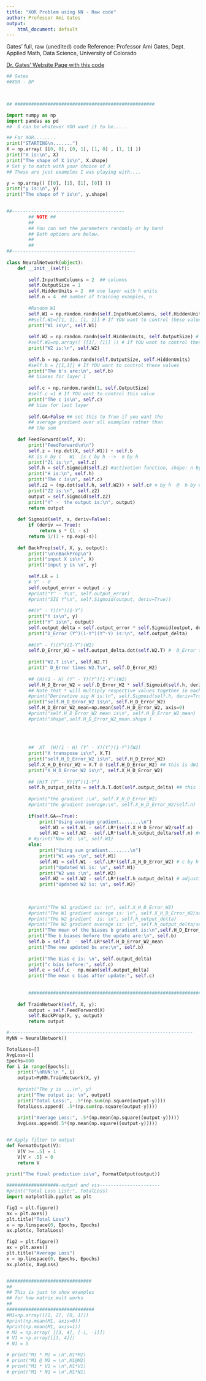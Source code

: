 ```yaml
---
title: "XOR Problem using NN - Raw code"
author: Professor Ami Gates
output:
    html_document: default
---
```


Gates' full, raw (unedited) code
Reference: Professor Ami Gates, Dept. Applied Math, Data Science, University of Colorado

[Dr. Gates' Website Page with this code](https://gatesboltonanalytics.com/?page_id=704)

```python
## Gates
##XOR - BP


        
## ###################################################     

import numpy as np
import pandas as pd
##  X can be whatever YOU want it to be.....

## For XOR........
print("STARTING\n.......")
X = np.array( [[0, 0], [0, 1], [1, 0] , [1, 1] ])
print("X is:\n", X)   
print("The shape of X is\n", X.shape)
# Set y to match with your choice of X
## These are just examples I was playing with....

y = np.array(( [[0], [1], [1], [0]] ))
print("y is:\n", y) 
print("The shape of Y is\n", y.shape)

 
##-----------------------------------------
        ## NOTE ##
        ##
        ## You can set the parameters randomly or by hand
        ## Both options are below.
        ##
        ##
##---------------------------------------------
        
class NeuralNetwork(object):
    def __init__(self):
        
        self.InputNumColumns = 2  ## columns
        self.OutputSize = 1
        self.HiddenUnits = 2  ## one layer with h units
        self.n = 4  ## number of training examples, n
        
        #Random W1
        self.W1 = np.random.randn(self.InputNumColumns, self.HiddenUnits) # c by h  
        ##self.W1=[[1, 1], [1, 1]] # If YOU want to control these values
        print("W1 is\n", self.W1)
        
        self.W2 = np.random.randn(self.HiddenUnits, self.OutputSize) # h by o 
        #self.W2=np.array(( [[1], [1]] )) # If YOU want to control these values
        print("W2 is:\n", self.W2)
        
        self.b = np.random.randn(self.OutputSize, self.HiddenUnits)
        #self.b = [[1,1]] # If YOU want to control these values
        print("The b's are:\n", self.b)
        ## biases for layer 1
        
        self.c = np.random.randn(1, self.OutputSize)
        #self.c =1 # If YOU want to control this value
        print("The c is\n", self.c)
        ## bias for last layer
        
        self.GA=False ## set this to True if you want the 
        ## average gradient over all examples rather than
        ## the sum
        
    def FeedForward(self, X):
        print("FeedForward\n\n")
        self.z = (np.dot(X, self.W1)) + self.b 
        #X is n by c   W1  is c by h -->  n by h
        print("Z1 is:\n", self.z)        
        self.h = self.Sigmoid(self.z) #activation function, shape: n by h
        print("H is:\n", self.h)
        print("The c is\n", self.c)
        self.z2 = (np.dot(self.h, self.W2)) + self.c# n by h  @  h by o  -->  n by o  
        print("Z2 is:\n", self.z2)
        output = self.Sigmoid(self.z2)  
        print("Y^ -  the output is:\n", output)
        return output
        
    def Sigmoid(self, s, deriv=False):
        if (deriv == True):
            return s * (1 - s)
        return 1/(1 + np.exp(-s))
    
    def BackProp(self, X, y, output):
        print("\n\nBackProp\n")
        print("input X is\n", X)
        print("input y is \n", y)
        
        self.LR = 1
        # Y^ - Y
        self.output_error = output - y    
        #print("Y^ - Y\n", self.output_error)
        #print("SIG Y^\n", self.Sigmoid(output, deriv=True))
        
        ##(Y^ - Y)(Y^)(1-Y^)
        print("Y is\n", y)
        print("Y^ is\n", output)
        self.output_delta = self.output_error * self.Sigmoid(output, deriv=True) 
        print("D_Error (Y^)(1-Y^)(Y^-Y) is:\n", self.output_delta)
        
        ##(Y^ - Y)(Y^)(1-Y^)(W2)
        self.D_Error_W2 = self.output_delta.dot(self.W2.T) #  D_Error times W2
        
        print("W2.T is\n", self.W2.T)
        print(" D_Error times W2.T\n", self.D_Error_W2)
        
        ## (H)(1 - H) (Y^ - Y)(Y^)(1-Y^)(W2)
        self.H_D_Error_W2 = self.D_Error_W2 * self.Sigmoid(self.h, deriv=True) 
        ## Note that * will multiply respective values together in each matrix
        #print("Derivative sig H is:\n", self.Sigmoid(self.h, deriv=True))
        print("self.H_D_Error_W2 is\n", self.H_D_Error_W2)
        self.H_D_Error_W2_mean=np.mean(self.H_D_Error_W2, axis=0)
        #print("self.H_D_Error_W2 mean is\n", self.H_D_Error_W2_mean)
        #print("shape",self.H_D_Error_W2_mean.shape )
        
        
    
        
        ##  XT  (H)(1 - H) (Y^ - Y)(Y^)(1-Y^)(W2)
        print("X transpose is\n", X.T)
        print("self.H_D_Error_W2 is\n", self.H_D_Error_W2)
        self.X_H_D_Error_W2 = X.T @ (self.H_D_Error_W2) ## this is dW1
        print("X_H_D_Error_W2 is\n", self.X_H_D_Error_W2)
        
        ## (H)T (Y^ - Y)(Y^)(1-Y^)
        self.h_output_delta = self.h.T.dot(self.output_delta) ## this is dW2
        
        #print("the gradient :\n", self.X_H_D_Error_W2)
        #print("the gradient average:\n", self.X_H_D_Error_W2/self.n)
        
        if(self.GA==True):
            print("Using average gradient........\n")
            self.W1 = self.W1 - self.LR*(self.X_H_D_Error_W2/self.n)
            self.W2 = self.W2 - self.LR*(self.h_output_delta/self.n) ## average the gradients
        # #print("New W1: \n", self.W1)
        else: 
            print("Using sum gradient........\n")
            print("W1 was :\n", self.W1)
            self.W1 = self.W1 - self.LR*(self.X_H_D_Error_W2) # c by h  adjusting first set (input -> hidden) weights
            print("Updated W1 is: \n", self.W1)
            print("W2 was :\n", self.W2)
            self.W2 = self.W2 - self.LR*(self.h_output_delta) # adjusting second set (hidden -> output) weights
            print("Updated W2 is: \n", self.W2)
        
        
        
        #print("The W1 gradient is: \n", self.X_H_D_Error_W2)
        #print("The W1 gradient average is: \n", self.X_H_D_Error_W2/self.n)
        #print("The W2 gradient  is: \n", self.h_output_delta)
        #print("The W2 gradient average is: \n", self.h_output_delta/self.n)
        print("The mean of the biases b gradient is:\n",self.H_D_Error_W2_mean )
        print("The b biases before the update are:\n", self.b)
        self.b = self.b  - self.LR*self.H_D_Error_W2_mean
        print("The new updated bs are:\n", self.b)
        
        print("The bias c is: \n", self.output_delta)
        print("c bias before:", self.c)
        self.c = self.c - np.mean(self.output_delta)
        print("The mean c bias after update:", self.c)
       
        
        ################################################################
        
    def TrainNetwork(self, X, y):
        output = self.FeedForward(X)
        self.BackProp(X, y, output)
        return output

#-------------------------------------------------------------------        
MyNN = NeuralNetwork()

TotalLoss=[]
AvgLoss=[]
Epochs=800
for i in range(Epochs): 
    print("\nRUN:\n ", i)
    output=MyNN.TrainNetwork(X, y)
   
    #print("The y is ...\n", y)
    print("The output is: \n", output)
    print("Total Loss:", .5*(np.sum(np.square(output-y))))
    TotalLoss.append( .5*(np.sum(np.square(output-y))))
    
    print("Average Loss:", .5*(np.mean(np.square((output-y)))))
    AvgLoss.append(.5*(np.mean(np.square((output-y)))))


## Apply filter to output
def FormatOutput(V):
    V[V >= .5] = 1
    V[V < .5] = 0
    return V

print("The final prediction is\n", FormatOutput(output))
    
###################-output and vis----------------------    
#print("Total Loss List:", TotalLoss) 
import matplotlib.pyplot as plt

fig1 = plt.figure()
ax = plt.axes()
plt.title("Total Loss")
x = np.linspace(0, Epochs, Epochs)
ax.plot(x, TotalLoss)    

fig2 = plt.figure()
ax = plt.axes()
plt.title("Average Loss")
x = np.linspace(0, Epochs, Epochs)
ax.plot(x, AvgLoss)  


###############################
##
## This is just to show examples
## for how matrix mult works
##
################################
#M1=np.array([[1, 2], [0, 1]])
#print(np.mean(M1, axis=0))
#print(np.mean(M1, axis=1))
# M2 = np.array( [[3, 4], [-1, -1]])
# V1 = np.array([[3, 4]])
# N1 = 5

# print("M1 * M2 = \n",M1*M2)
# print("M1 @ M2 = \n",M1@M2)
# print("M1 * V1 = \n",M1*V1)
# print("M1 * N1 = \n",M1*N1)
```
